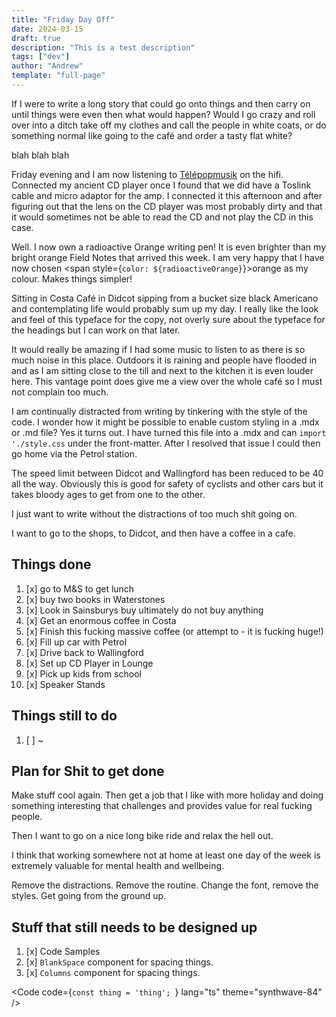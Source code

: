 ```yaml
---
title: "Friday Day Off"
date: 2024-03-15
draft: true
description: "This is a test description"
tags: ["dev"]
author: "Andrew"
template: "full-page"
---
```





<Columns columns="2">

If I were to write a long story that could go onto things and then carry on until things were even then what would happen? Would I go crazy and roll over into a ditch take off my clothes and call the people in white coats, or do something normal like going to the café and order a tasty flat white?

<div>
blah blah blah

<BlankSpace height="2em" background={radioactiveOrange} spacing="1rem 1rem" />
<BlankSpace height="2em" background={radioactiveOrange} spacing="1rem 1rem" />
<BlankSpace height="2em" background={radioactiveOrange} spacing="1rem 1rem" />

</div>
</Columns>

<BlankSpace height="2em" background={radioactiveOrange} spacing="1rem 1rem" />

Friday evening and I am now listening to [Télépopmusik](https://en.wikipedia.org/wiki/T%C3%A9l%C3%A9popmusik) on the hifi. Connected my ancient CD player once I found that we did have a Toslink cable and micro adaptor for the amp. I connected it this afternoon and after figuring out that the lens on the CD player was most probably dirty and that it would sometimes not be able to read the CD and not play the CD in this case.

<BlankSpace height="400px" background={radioactiveOrange} spacing="1rem 3rem" />

Well. I now own a radioactive Orange writing pen! It is even brighter than my bright orange Field Notes that arrived this week. I am very happy that I have now chosen <span style={`color: ${radioactiveOrange}`}>orange</span> as my colour. Makes things simpler!

<BlankSpace height="400px" background={radioactiveOrange} spacing="1rem 3rem" />

Sitting in Costa Café in Didcot sipping from a bucket size black Americano and contemplating life would probably sum up my day. I really like the look and feel of this typeface for the copy, not overly sure about the typeface for the headings but I can work on that later.

It would really be amazing if I had some music to listen to as there is so much noise in this place. Outdoors it is raining and people have flooded in and as I am sitting close to the till and next to the kitchen it is even louder here. This vantage point does give me a view over the whole café so I must not complain too much.

I am continually distracted from writing by tinkering with the style of the code. I wonder how it might be possible to enable custom styling in a .mdx or .md file? Yes it turns out. I have turned this file into a .mdx and can `import './style.css` under the front-matter. After I resolved that issue I could then go home via the Petrol station.

The speed limit between Didcot and Wallingford has been reduced to be 40 all the way. Obviously this is good for safety of cyclists and other cars but it takes bloody ages to get from one to the other.

<BlankSpace
    height="400px"
    background="color-mix(in hsl, black, transparent 95%)"
    spacing="1rem 3rem"
/>

I just want to write without the distractions of too much shit going on.

I want to go to the shops, to Didcot, and then have a coffee in a cafe.

## Things done

1. [x] go to M&amp;S to get lunch
1. [x] buy two books in Waterstones
1. [x] Look in Sainsburys buy ultimately do not buy anything
1. [x] Get an enormous coffee in Costa
1. [x] Finish this fucking massive coffee (or attempt to - it is fucking huge!)
1. [x] Fill up car with Petrol
1. [x] Drive back to Wallingford
1. [x] Set up CD Player in Lounge
1. [x] Pick up kids from school
1. [x] Speaker Stands

## Things still to do

1. [ ] ~

## Plan for Shit to get done

Make stuff cool again. Then get a job that I like with more holiday and doing something interesting that challenges and provides value for real fucking people.

Then I want to go on a nice long bike ride and relax the hell out.

I think that working somewhere not at home at least one day of the week is extremely valuable for mental health and wellbeing.

Remove the distractions. Remove the routine. Change the font, remove the styles. Get going from the ground up.

## Stuff that still needs to be designed up

1. [x] Code Samples
1. [x] `BlankSpace` component for spacing things.
1. [x] `Columns` component for spacing things.

<Code
    code={`const thing = 'thing';
`}
    lang="ts"
    theme="synthwave-84"
/>
